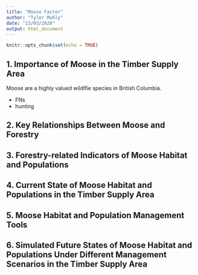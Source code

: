 ```yaml
---
title: "Moose Factor"
author: "Tyler Muhly"
date: "13/03/2020"
output: html_document
---
```


```r
knitr::opts_chunk$set(echo = TRUE)
```


## 1. Importance of Moose in the Timber Supply Area
Moose are a highly valued wildlfie species in British Columbia.  


 


- FNs
- hunting





## 2. Key Relationships Between Moose and Forestry   



## 3. Forestry-related Indicators of Moose Habitat and Populations



## 4. Current State of Moose Habitat and Populations in the Timber Supply Area




## 5. Moose Habitat and Population Management Tools 



## 6. Simulated Future States of Moose Habitat and Populations Under Different Management Scenarios in the Timber Supply Area 








